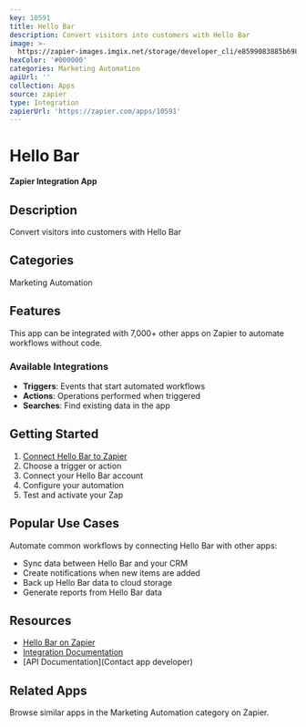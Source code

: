 ```yaml
---
key: 10591
title: Hello Bar
description: Convert visitors into customers with Hello Bar
image: >-
  https://zapier-images.imgix.net/storage/developer_cli/e8599083885b69874e66b817c25f4f25_2.png?auto=format%2Ccompress&ixlib=python-3.0.0&q=50
hexColor: '#000000'
categories: Marketing Automation
apiUrl: ''
collection: Apps
source: zapier
type: Integration
zapierUrl: 'https://zapier.com/apps/10591'
---
```

# Hello Bar

**Zapier Integration App**

## Description

Convert visitors into customers with Hello Bar

## Categories

Marketing Automation

## Features

This app can be integrated with 7,000+ other apps on Zapier to automate workflows without code.

### Available Integrations

- **Triggers**: Events that start automated workflows
- **Actions**: Operations performed when triggered
- **Searches**: Find existing data in the app

## Getting Started

1. [Connect Hello Bar to Zapier](https://zapier.com/apps/10591)
2. Choose a trigger or action
3. Connect your Hello Bar account
4. Configure your automation
5. Test and activate your Zap

## Popular Use Cases

Automate common workflows by connecting Hello Bar with other apps:

- Sync data between Hello Bar and your CRM
- Create notifications when new items are added
- Back up Hello Bar data to cloud storage
- Generate reports from Hello Bar data

## Resources

- [Hello Bar on Zapier](https://zapier.com/apps/10591)
- [Integration Documentation](https://zapier.com/apps/10591/integrations)
- [API Documentation](Contact app developer)

## Related Apps

Browse similar apps in the Marketing Automation category on Zapier.
